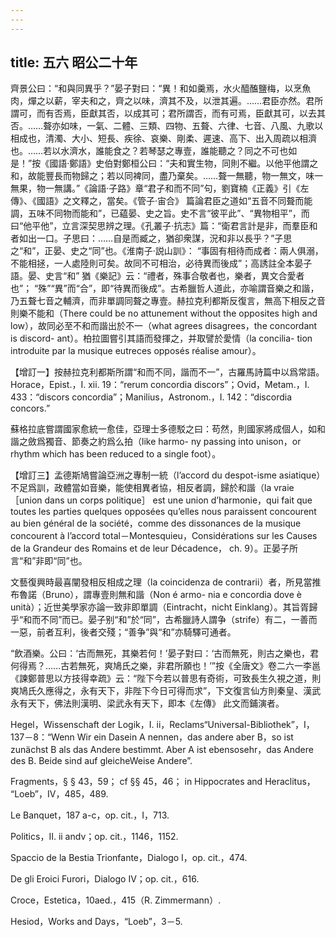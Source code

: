 ```yaml
---
---
---
```

title: 五六 昭公二十年
---




齊景公曰：“和與同異乎？”晏子對曰：“異！和如羹焉，水火醯醢鹽梅，以烹魚肉，燀之以薪，宰夫和之，齊之以味，濟其不及，以泄其遍。……君臣亦然。君所謂可，而有否焉，臣獻其否，以成其可；君所謂否，而有可焉，臣獻其可，以去其否。……聱亦如味，一氣、二體、三類、四物、五聱、六律、七音、八風、九歌以相成也，清濁、大小、短長、疾徐、哀樂、剛柔、遲速、高下、出入周疏以相濟也。……若以水濟水，誰能食之？若琴瑟之專壹，誰能聽之？同之不可也如是！”按《國語·鄭語》史伯對鄭桓公曰：“夫和實生物，同則不繼。以他平他謂之和，故能豐長而物歸之；若以同裨同，盡乃棄矣。……聱一無聽，物一無文，味一無果，物一無講。”《論語·子路》章“君子和而不同”句，劉寶楠《正義》引《左傳》、《國語》之文釋之，當矣。《管子·宙合》 篇論君臣之道如“五音不同聱而能調，五味不同物而能和”，已藴晏、史之旨。史不言“彼平此”、“異物相平”，而曰“他平他”，立言深契思辨之理。《孔叢子·抗志》篇：“衛君言計是非，而羣臣和者如出一口。子思曰：……自是而臧之，猶卻衆謀，況和非以長乎？”子思之“和”，正晏、史之“同”也。《淮南子·説山訓》： “事固有相待而成者：兩人俱溺，不能相拯，一人處陸則可矣。故同不可相治，必待異而後成”；高誘註全本晏子語。晏、史言“和” 猶《樂記》云：“禮者，殊事合敬者也，樂者，異文合愛者也”； “殊”“異”而“合”，即“待異而後成”。古希臘哲人道此，亦喻謂音樂之和諧，乃五聱七音之輔濟，而非單調同聱之專壹。赫拉克利都斯反復言，無高下相反之音則樂不能和（There could be no attunement without the opposites high and low），故同必至不和而諧出於不一（what agrees disagrees，the concordant is discord- ant）。柏拉圖嘗引其語而發揮之，并取譬於愛情（la concilia- tion introduite par la musique eutreces opposés réalise amour）。

【增訂一】按赫拉克利都斯所謂“和而不同，諧而不一”，古羅馬詩篇中以爲常語。Horace，Epist.，I. xii. 19：“rerum concordia discors”；Ovid，Metam.，I. 433：“discors concordia”；Manilius，Astronom.，I. 142：“discordia concors.”

蘇格拉底嘗謂國家愈統一愈佳，亞理士多德駁之曰：苟然，則國家將成個人，如和諧之斂爲獨音、節奏之約爲么拍（like harmo- ny passing into unison，or rhythm which has been reduced to a single foot）。

【增訂三】孟德斯鳩嘗論亞洲之專制一統（l’accord du despot-isme asiatique）不足爲訓，政體當如音樂，能使相異者協，相反者調，歸於和諧（la vraie［union dans un corps politique］ est une union d’harmonie，qui fait que toutes les parties quelques opposées qu’elles nous paraissent concourent au bien général de la société，comme des dissonances de la musique concourent à l’accord total－Montesquieu，Considérations sur les Causes de la Grandeur des Romains et de leur Décadence， ch. 9）。正晏子所言“和”非即“同”也。

文藝復興時最喜闡發相反相成之理（la coincidenza de contrarii）者，所見當推布魯諾（Bruno），謂專壹則無和諧（Non é armo- nia e concordia dove è unità）；近世美學家亦論一致非即單調（Eintracht，nicht Einklang）。其旨胥歸乎“和而不同”而已。晏子别“和”於“同”，古希臘詩人謂争（strife）有二，一善而一惡，前者互利，後者交殘；“善争”與“和”亦騎驛可通者。

“飲酒樂。公曰：‘古而無死，其樂若何！’晏子對曰：‘古而無死，則古之樂也，君何得焉？……古若無死，爽鳩氏之樂，非君所願也！’”按《全唐文》卷二六一李邕《諫鄭普思以方技得幸疏》云：“陛下今若以普思有奇術，可致長生久視之道，則爽鳩氏久應得之，永有天下，非陛下今日可得而求”，下文復言仙方則秦皇、漢武永有天下，佛法則漢明、梁武永有天下，即本《左傳》 此文而鋪演者。

Hegel，Wissenschaft der Logik，I. ii，Reclams“Universal-Bibliothek”，I，137－8：“Wenn Wir ein Dasein A nennen，das andere aber B，so ist zunächst B als das Andere bestimmt. Aber A ist ebensosehr，das Andere des B. Beide sind auf gleicheWeise Andere”.

Fragments，§ § 43，59； cf §§ 45，46； in Hippocrates and Heraclitus， “Loeb”，IV，485，489.

Le Banquet，187 a-c，op. cit.，I，713.

Politics，II. ii andv；op. cit.，1146，1152.

Spaccio de la Bestia Trionfante，Dialogo I，op. cit.，474.

De gli Eroici Furori，Dialogo IV；op. cit.，616.

Croce，Estetica，10aed.，415（R. Zimmermann）.

Hesiod，Works and Days，“Loeb”，3－5.